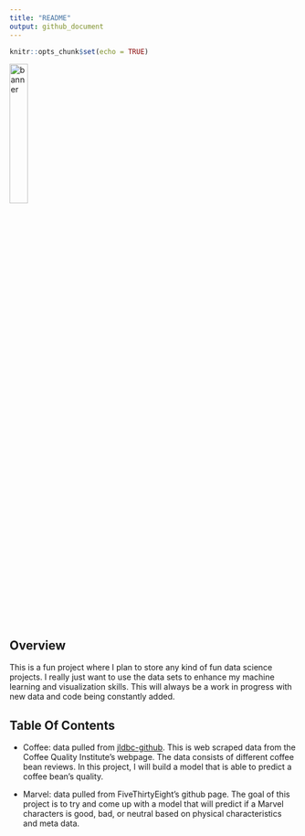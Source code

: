 ```yaml
---
title: "README"
output: github_document
---
```


```r
knitr::opts_chunk$set(echo = TRUE)
```

<img src="misc/pic2.png" alt="banner" align="center" width = "25%" height="25%"/>

## Overview

This is a fun project where I plan to store any kind of fun data science projects. I really just
want to use the data sets to enhance my machine learning and visualization skills. This will always be a work in progress with new data and code being constantly added. 

## Table Of Contents

- Coffee: data pulled from [jldbc-github](https://github.com/jldbc/coffee-quality-database). This 
is web scraped data from the Coffee Quality Institute's webpage. The data consists of different coffee bean reviews. In this project, I will build a model that is able to predict a coffee bean's quality. 

- Marvel: data pulled from FiveThirtyEight's github page. The goal of this project is to try and come up with a model that will predict if a Marvel characters is good, bad, or neutral based on physical characteristics and meta data. 